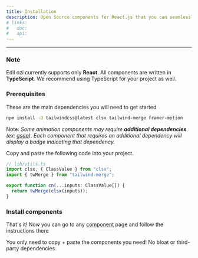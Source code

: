 ```yaml
---
title: Installation
description: Open Source components for React.js that you can seamlessly integrate into your projects.
# links:
#   doc:
#   api:
---
```


---

<Steps>

### Note

Edil ozi currently supports only **React**. All components are written in **TypeScript**. We recommend using TypeScript for your project as well.

### Prerequisites

These are the main dependencies you will need to get started

```bash
npm install -D tailwindcss@latest clsx tailwind-merge framer-motion
```

Note: *Some animation components may require **additional dependencies** (ex: [gsap](https://gsap.com/)). Each component that requires an additional dependency will display a badge indicating that dependency.*


Copy and paste the following code into your project.

```typescript
// lib/utils.ts
import clsx, { ClassValue } from "clsx";
import { twMerge } from "tailwind-merge";

export function cn(...inputs: ClassValue[]) {
  return twMerge(clsx(inputs));
}
```

### Install components

That's it! Now you can go to any [component](/components) page and follow the instructions there

You only need to copy + paste the components you need! No bloat or third-party dependencies.
</Steps>

